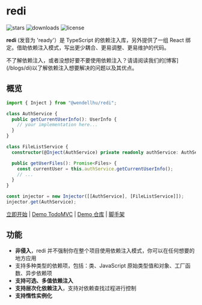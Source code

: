 
# redi

<p className="flex h-6">
  <img
    alt="stars"
    src="https://badgen.net/github/stars/wzhudev/redi"
    style={{ display: "inline-block", marginRight: "0.5rem" }}
  />
  <img
    alt="downloads"
    src="https://badgen.net/npm/dt/@wendellhu/redi"
    style={{ display: "inline-block", marginRight: "0.5rem" }}
  />
  <img
    alt="license"
    src="https://badgen.net/github/license/wzhudev/redi"
    style={{ display: "inline-block" }}
  />
</p>

**redi** (发音为 'ready'）是 TypeScript 的依赖注入库，另外提供了一组 React 绑定。借助依赖注入模式，写出更少耦合、更易调整、更易维护的代码。

<Callout>
  不了解依赖注入，或者没想好要不要使用依赖注入？请请阅读我们的[博客](/blogs/di)以了解依赖注入想要解决的问题以及其优点。
</Callout>

## 概览

```typescript
import { Inject } from "@wendellhu/redi";

class AuthService {
  public getCurrentUserInfo(): UserInfo {
    // your implementation here...
  }
}

class FileListService {
  constructor(@Inject(AuthService) private readonly authService: AuthService) {}

  public getUserFiles(): Promise<Files> {
    const currentUser = this.authService.getCurrentUserInfo();
    // ...
  }
}

const injector = new Injector([[AuthService], [FileListService]]);
injector.get(AuthService);
```

[立即开始](/docs/introduction) | [Demo TodoMVC](https://wzhudev.github.io/redi-todomvc/) | [Demo 仓库](https://github.com/wzhudev/redi-todomvc) | [脚手架](https://github.com/wzhudev/redi-starter)

## 功能

- **非侵入**，redi 并不强制你在整个项目使用依赖注入模式，你可以在任何想要的地方应用
- 支持多种类型的依赖项，包括：类、JavaScript 原始类型值和对象、工厂函数、异步依赖项
- **支持可选、多值依赖注入**
- **支持层次化依赖注入**，支持对依赖查找过程进行控制
- **支持惰性实例化**
